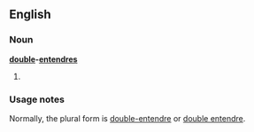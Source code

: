 ==English==

===Noun===
'''[[double]]-[[entendre]]s'''

# {{nonstandard}} {{alternative spelling of|double entendres}}

===Usage notes===
Normally, the plural form is [[double-entendre]] or [[double entendre]].